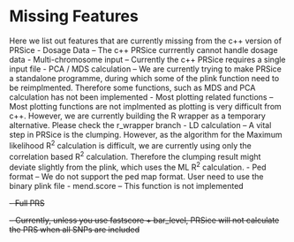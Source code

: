# Missing Features
Here we list out features that are currently missing from the c++ version of PRSice
- Dosage Data
-- The c++ PRSice currrently cannot handle dosage data
- Multi-chromosome input
-- Currently the c++ PRSice requires a single input file
- PCA / MDS calculation
-- We are currently trying to make PRSice a standalone programme, during which some of the plink function need to be reimplmented.
Therefore some functions, such as MDS and PCA calculation has not been implemented
- Most plotting related functions
-- Most plotting functions are not implmented as plotting is very difficult from c++. 
However, we are currently building the R wrapper as a temporary alternative. 
Please check the r_wrapper branch
- LD calculation
-- A vital step in PRSice is the clumping. 
However, as the algorithm for the Maximum likelihood R^2^ calculation is difficult, we are currently using only the correlation based R^2^ calculation.
Therefore the clumping result might deviate slightly from the plink, which uses the ML R^2^ calculation.
- Ped format
-- We do not support the ped map format. User need to use the binary plink file
- mend.score
-- This function is not implemented

~~- Full PRS~~

~~-- Currently, unless you use fastscore + bar_level, PRSice will not calculate the PRS when all SNPs are included~~

